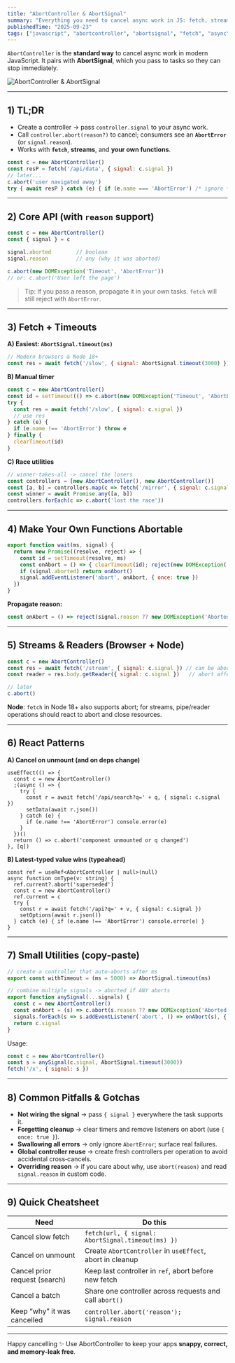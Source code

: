 ```yaml
---
title: "AbortController & AbortSignal"
summary: "Everything you need to cancel async work in JS: fetch, streams, custom tasks, React patterns, Node notes, timeouts, races, and common pitfalls."
publishedTime: "2025-09-23"
tags: ["javascript", "abortcontroller", "abortsignal", "fetch", "async", "react", "node"]
---
```


`AbortController` is the **standard way** to cancel async work in modern JavaScript. It pairs with **AbortSignal**, which you pass to tasks so they can stop immediately.

![AbortController & AbortSignal](/assets/abortcontroller-practical-diagram.svg)

---

## 1) TL;DR

- Create a controller → pass `controller.signal` to your async work.  
- Call `controller.abort(reason?)` to cancel; consumers see an **`AbortError`** (or `signal.reason`).  
- Works with **`fetch`**, **streams**, and **your own functions**.

```js
const c = new AbortController()
const resP = fetch('/api/data', { signal: c.signal })
// later...
c.abort('user navigated away')
try { await resP } catch (e) { if (e.name === 'AbortError') /* ignore */ }
```

---

## 2) Core API (with `reason` support)

```js
const c = new AbortController()
const { signal } = c

signal.aborted        // boolean
signal.reason         // any (why it was aborted)

c.abort(new DOMException('Timeout', 'AbortError'))
// or: c.abort('User left the page')
```

> Tip: If you pass a reason, propagate it in your own tasks. `fetch` will still reject with `AbortError`.

---

## 3) Fetch + Timeouts

**A) Easiest: `AbortSignal.timeout(ms)`**

```js
// Modern browsers & Node 18+
const res = await fetch('/slow', { signal: AbortSignal.timeout(3000) })
```

**B) Manual timer**

```js
const c = new AbortController()
const id = setTimeout(() => c.abort(new DOMException('Timeout', 'AbortError')), 3000)
try {
  const res = await fetch('/slow', { signal: c.signal })
  // use res
} catch (e) {
  if (e.name !== 'AbortError') throw e
} finally {
  clearTimeout(id)
}
```

**C) Race utilities**

```js
// winner-takes-all -> cancel the losers
const controllers = [new AbortController(), new AbortController()]
const [a, b] = controllers.map(c => fetch('/mirror', { signal: c.signal }))
const winner = await Promise.any([a, b])
controllers.forEach(c => c.abort('lost the race'))
```

---

## 4) Make Your Own Functions Abortable

```js
export function wait(ms, signal) {
  return new Promise((resolve, reject) => {
    const id = setTimeout(resolve, ms)
    const onAbort = () => { clearTimeout(id); reject(new DOMException('Aborted', 'AbortError')) }
    if (signal.aborted) return onAbort()
    signal.addEventListener('abort', onAbort, { once: true })
  })
}
```

**Propagate reason:**

```js
const onAbort = () => reject(signal.reason ?? new DOMException('Aborted', 'AbortError'))
```

---

## 5) Streams & Readers (Browser + Node)

```js
const c = new AbortController()
const res = await fetch('/stream', { signal: c.signal }) // can be aborted
const reader = res.body.getReader({ signal: c.signal })   // abort affects reads too

// later
c.abort()
```

**Node**: `fetch` in Node 18+ also supports abort; for streams, pipe/reader operations should react to abort and close resources.

---

## 6) React Patterns

**A) Cancel on unmount (and on deps change)**

```tsx
useEffect(() => {
  const c = new AbortController()
  ;(async () => {
    try {
      const r = await fetch('/api/search?q=' + q, { signal: c.signal })
      setData(await r.json())
    } catch (e) {
      if (e.name !== 'AbortError') console.error(e)
    }
  })()
  return () => c.abort('component unmounted or q changed')
}, [q])
```

**B) Latest-typed value wins (typeahead)**

```tsx
const ref = useRef<AbortController | null>(null)
async function onType(v: string) {
  ref.current?.abort('superseded')
  const c = new AbortController()
  ref.current = c
  try {
    const r = await fetch('/api?q=' + v, { signal: c.signal })
    setOptions(await r.json())
  } catch (e) { if (e.name !== 'AbortError') console.error(e) }
}
```

---

## 7) Small Utilities (copy‑paste)

```js
// create a controller that auto-aborts after ms
export const withTimeout = (ms = 5000) => AbortSignal.timeout(ms)

// combine multiple signals -> aborted if ANY aborts
export function anySignal(...signals) {
  const c = new AbortController()
  const onAbort = (s) => c.abort(s.reason ?? new DOMException('Aborted', 'AbortError'))
  signals.forEach(s => s.addEventListener('abort', () => onAbort(s), { once: true }))
  return c.signal
}
```

Usage:

```js
const c = new AbortController()
const s = anySignal(c.signal, AbortSignal.timeout(3000))
fetch('/x', { signal: s })
```

---

## 8) Common Pitfalls & Gotchas

- **Not wiring the signal** → pass `{ signal }` everywhere the task supports it.  
- **Forgetting cleanup** → clear timers and remove listeners on abort (use `{ once: true }`).  
- **Swallowing all errors** → only ignore `AbortError`; surface real failures.  
- **Global controller reuse** → create fresh controllers per operation to avoid accidental cross‑cancels.  
- **Overriding reason** → if you care about why, use `abort(reason)` and read `signal.reason` in custom code.

---

## 9) Quick Cheatsheet

| Need | Do this |
|---|---|
| Cancel slow fetch | `fetch(url, { signal: AbortSignal.timeout(ms) })` |
| Cancel on unmount | Create `AbortController` in `useEffect`, abort in cleanup |
| Cancel prior request (search) | Keep last controller in `ref`, abort before new fetch |
| Cancel a batch | Share one controller across requests and call `abort()` |
| Keep “why” it was cancelled | `controller.abort('reason'); signal.reason` |

---

Happy cancelling ✨ Use AbortController to keep your apps **snappy, correct, and memory‑leak free**.
